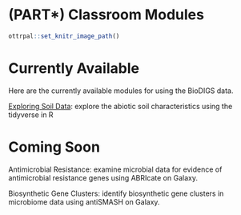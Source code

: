 # (PART\*) Classroom Modules {-}


```r
ottrpal::set_knitr_image_path()
```

# Currently Available

Here are the currently available modules for using the BioDIGS data.

[Exploring Soil Data](https://hutchdatascience.org/GDSCN_BioDIGS_Soil/): explore the abiotic soil characteristics using the tidyverse in R

# Coming Soon

Antimicrobial Resistance: examine microbial data for evidence of antimicrobial resistance genes using ABRIcate on Galaxy. 

Biosynthetic Gene Clusters: identify biosynthetic gene clusters in microbiome data using antiSMASH on Galaxy.